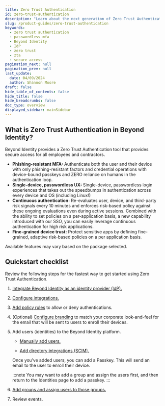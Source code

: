 ```yaml
---
title: Zero Trust Authentication
id: zero-trust-authentication
description: "Learn about the next generation of Zero Trust Authentication in Beyond Identity."
slug: /product-guides/zero-trust-authentication
keywords:
  - zero trust authentication
  - passwordless mfa
  - Beyond Identity
  - IdP
  - zero trust
  - zta
  - secure access
pagination_next: null
pagination_prev: null
last_update:
  date: 04/09/2024
  author: Shannon Moore
draft: false
hide_table_of_contents: false
hide_title: false
hide_breadcrumbs: false
doc_type: overview
displayed_sidebar: mainSidebar
---
```


## What is Zero Trust Authentication in Beyond Identity?

Beyond Identity provides a Zero Trust Authentication tool that provides secure access for all employees and contractors.

- **Phishing-resistant MFA:** Authenticate both the user and their device with only phishing-resistant factors and credential operations with device-bound passkeys and ZERO reliance on humans in the authentication loop.
- **Single-device, passwordless UX:** Single-device, passwordless login experiences that takes out the speedbumps in authentication across every device and OS (including Linux!)
- **Continuous authentication:** ‍Re-evaluates user, device, and third-party risk signals every 10 minutes and enforces risk-based policy against these ongoing evaluations even during active sessions. Combined with the ability to set policies on a per-application basis, a new capability introduced with our SSO, you can easily leverage continuous authentication for high risk applications.
- **Fine-grained device trust:** Protect sensitive apps by defining fine-grained, adaptive risk-based policies on a per application basis.

Available features may vary based on the package selected.


## Quickstart checklist

Review the following steps for the fastest way to get started using Zero Trust Authentication.

1. [Integrate Beyond Identity as an identity provider (IdP).](/docs/access-control/identity-providers/identity-providers)

2. [Configure integrations.](/docs/platform/integrations)

3. [Add policy rules](/docs/policy/rules) to allow or deny authentications. 

4. (Optional) [Configure branding](/docs/customization/branding) to match your corporate look-and-feel for the email that will be sent to users to enroll their devices.

5. Add users (identities) to the Beyond Identity platform.

   - [Manually add users.](/docs/directory/identities)

   - [Add directory integrations (SCIM).](/docs/directory/directory-integrations)

   Once you've added users, you can add a Passkey. This will send an email to the user to enroll their device.

   :::note
   You may want to add a group and assign the users first, and then return to the Identities page to add a passkey.
   :::

6. [Add groups and assign users to those groups.](/docs/directory/groups)

7. Review events.
